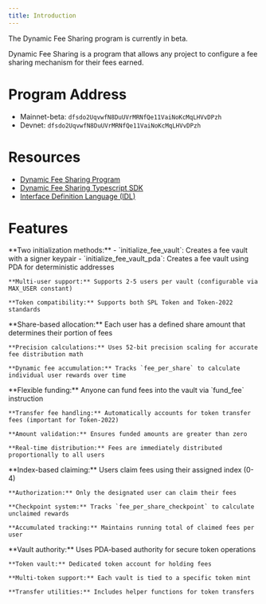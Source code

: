 ```yaml
---
title: Introduction
---
```


<Warning>The Dynamic Fee Sharing program is currently in beta.</Warning>

Dynamic Fee Sharing is a program that allows any project to configure a fee sharing mechanism for their fees earned.

# Program Address

- Mainnet-beta: `dfsdo2UqvwfN8DuUVrMRNfQe11VaiNoKcMqLHVvDPzh`
- Devnet: `dfsdo2UqvwfN8DuUVrMRNfQe11VaiNoKcMqLHVvDPzh`

# Resources

- [Dynamic Fee Sharing Program](https://github.com/MeteoraAg/dynamic-fee-sharing)
- [Dynamic Fee Sharing Typescript SDK](https://github.com/MeteoraAg/dynamic-fee-sharing-sdk)
- [Interface Definition Language (IDL)](https://github.com/MeteoraAg/dynamic-fee-sharing-sdk/blob/main/src/idl/idl.json)

# Features

<CardGroup cols={1}>
  <Card title="Dynamic Fee Vault Creation" icon="vault" iconType="solid">
    **Two initialization methods:**
    - `initialize_fee_vault`: Creates a fee vault with a signer keypair
    - `initialize_fee_vault_pda`: Creates a fee vault using PDA for deterministic addresses
    
    **Multi-user support:** Supports 2-5 users per vault (configurable via MAX_USER constant)
    
    **Token compatibility:** Supports both SPL Token and Token-2022 standards
  </Card>
  
  <Card title="Proportional Fee Distribution System" icon="chart-pie" iconType="solid">
    **Share-based allocation:** Each user has a defined share amount that determines their portion of fees
    
    **Precision calculations:** Uses 52-bit precision scaling for accurate fee distribution math
    
    **Dynamic fee accumulation:** Tracks `fee_per_share` to calculate individual user rewards over time
  </Card>
  
  <Card title="Fee Funding Mechanism" icon="money-bill-wave" iconType="solid">
    **Flexible funding:** Anyone can fund fees into the vault via `fund_fee` instruction
    
    **Transfer fee handling:** Automatically accounts for token transfer fees (important for Token-2022)
    
    **Amount validation:** Ensures funded amounts are greater than zero
    
    **Real-time distribution:** Fees are immediately distributed proportionally to all users
  </Card>
  
  <Card title="Individual Fee Claiming" icon="hand-holding-dollar" iconType="solid">
    **Index-based claiming:** Users claim fees using their assigned index (0-4)
    
    **Authorization:** Only the designated user can claim their fees
    
    **Checkpoint system:** Tracks `fee_per_share_checkpoint` to calculate unclaimed rewards
    
    **Accumulated tracking:** Maintains running total of claimed fees per user
  </Card>
  
  <Card title="Token Management" icon="coins" iconType="solid">
    **Vault authority:** Uses PDA-based authority for secure token operations
    
    **Token vault:** Dedicated token account for holding fees
    
    **Multi-token support:** Each vault is tied to a specific token mint
    
    **Transfer utilities:** Includes helper functions for token transfers
  </Card>
</CardGroup>